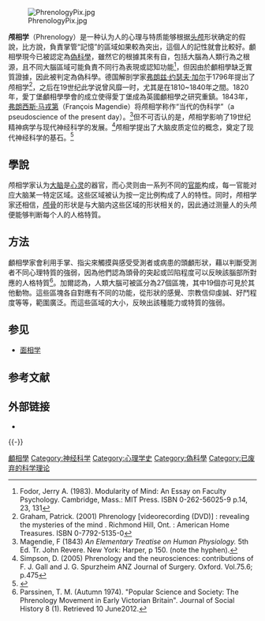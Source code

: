 {{multiple issues|
{{expand|time=2012-10-27T07:04:42+00:00}}
{{expert|time=2012-10-27T07:04:42+00:00}}
}}
[[File:PhrenologyPix.jpg|thumb]]

'''颅相学'''（Phrenology）是一种认为人的心理与特质能够根据[[头颅|头颅]]形状确定的假說，比方說，負責掌管“記憶”的區域如果較為突出，這個人的記性就會比較好。顱相學現今已被認定為[[偽科學|偽科學]]，雖然它的根據其來有自，包括大腦為人類行為之根源，且不同大腦區域可能負責不同行為表現或認知功能<ref>Fodor, Jerry A. (1983). Modularity of Mind: An Essay on Faculty Psychology. Cambridge, Mass.: MIT Press. ISBN 0-262-56025-9 p.14, 23, 131</ref>，但因由於顱相學缺乏實質證據，因此被判定為偽科學。德国解剖学家[[弗朗兹·约瑟夫·加尔|弗朗兹·约瑟夫·加尔]]于1796年提出了颅相学<ref>Graham, Patrick. (2001) Phrenology [videorecording (DVD)] : revealing the mysteries of the mind . Richmond Hill, Ont. : American Home Treasures. ISBN 0-7792-5135-0</ref>，之后在19世纪此学说曾风靡一时，尤其是在1810~1840年之間。1820年，愛丁堡顱相學學會的成立使得愛丁堡成為英國顱相學之研究重鎮。1843年，[[弗朗西斯·马戎第|弗朗西斯·马戎第]]（François Magendie）将颅相学称作“当代的伪科学”（a pseudoscience of the present day）。<ref>Magendie, F (1843) ''An Elementary Treatise on Human Physiology.'' 5th Ed. Tr. John Revere. New York: Harper, p 150. (note the hyphen).</ref>但不可否认的是，颅相学影响了19世纪精神病学与现代神经科学的发展。<ref name="Simpson 2005">Simpson, D. (2005) Phrenology and the neurosciences: contributions of F. J. Gall and J. G. Spurzheim ANZ Journal of Surgery. Oxford. Vol.75.6; p.475</ref>颅相学提出了大脑皮质定位的概念，奠定了现代神经科学的基石。<ref>{{Cite book|title = 谁动了爱因斯坦的大脑:巡视名人脑博物馆|last = 布赖恩·伯勒尔(Brian Burrell) (作者), 吴冰青 (译者), 吴东 (译者)|first = |publisher = 上海科技教育出版社|year = 2009|isbn = 9787542849250|location = |pages = 39}}</ref>

==學說==
颅相学家认为[[大脑|大脑]]是[[心灵|心灵]]的器官，而心灵则由一系列不同的[[官能心理学|官能]]构成，每一官能对应大脑某一特定区域。这些区域被认为按一定比例构成了人的特性。同时，颅相学家还相信，[[颅骨|颅骨]]的形状是与大脑内这些区域的形状相关的，因此通过测量人的头颅便能够判断每个人的人格特質。

==方法==
顱相學家會利用手掌、指尖來觸摸與感受受測者或病患的頭顱形狀，藉以判斷受測者不同心理特質的強弱，因為他們認為頭骨的突起或凹陷程度可以反映該腦部所對應的人格特質<ref>
Parssinen, T. M. (Autumn 1974). "Popular Science and Society: The Phrenology Movement in Early Victorian Britain". Journal of Social History 8 (1). Retrieved 10 June2012.</ref>。加爾認為，人類大腦可被區分為27個區塊，其中19個亦可見於其他動物。這些區塊各自對應有不同的功能，從形狀的感覺、宗教信仰虔誠、好鬥程度等等，範圍廣泛。而這些區域的大小，反映出該種能力或特質的強弱。

== 参见 ==
* [[面相学|面相学]]
{{Pseudoscience}}

== 参考文献 ==
{{Reflist|30em}}

== 外部链接 ==
* {{Commons category-inline|Phrenology}}

{{-}}
{{Authority control}}

[[Category:顱相學|]]
[[Category:神经科学|Category:神经科学]]
[[Category:心理学史|Category:心理学史]]
[[Category:偽科學|Category:偽科學]]
[[Category:已废弃的科学理论|Category:已废弃的科学理论]]